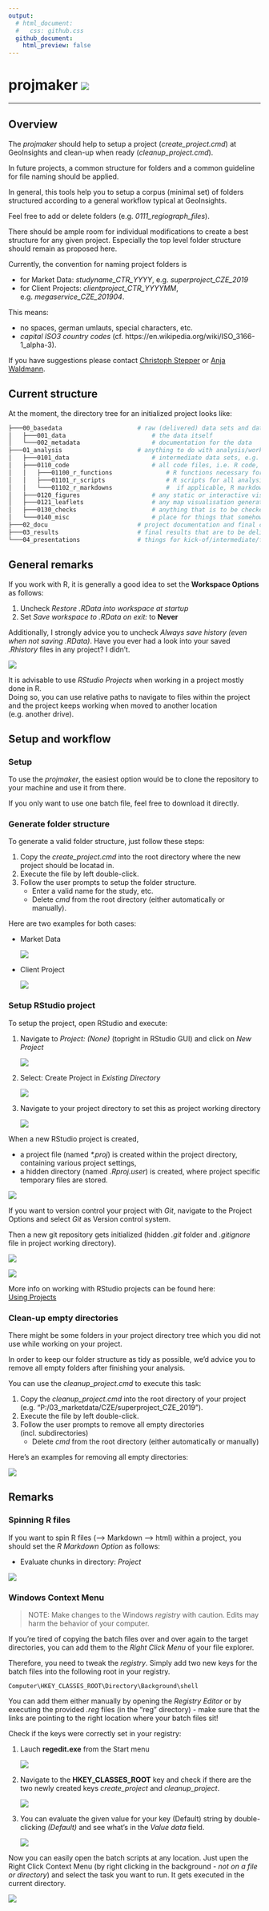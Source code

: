 ```yaml
---
output: 
  # html_document:
  #   css: github.css
  github_document:
    html_preview: false
---
```


<!-- README.md is generated from README.Rmd. Please edit that file -->

# projmaker ![](figures/logo/projmaker_hex.png)

-----

## Overview

The _projmaker_ should help to setup a project (*create_project.cmd*) at 
GeoInsights and clean-up when ready (*cleanup_project.cmd*).

In future projects, a common structure for folders and a common guideline for 
file naming should be applied.

In general, this tools help you to setup a corpus (minimal set) of folders 
structured according to a general workflow typical at GeoInsights.

Feel free to add or delete folders (e.g. *0111_regiograph_files*).

There should be ample room for individual modifications to create a best 
structure for any given project.
Especially the top level folder structure should remain as proposed here.

Currently, the convention for naming project folders is

  * for Market Data: *studyname_CTR_YYYY*, e.g. *superproject_CZE_2019* 
  * for Client Projects: *clientproject_CTR_YYYYMM*, e.g. *megaservice_CZE_201904*. 

This means: 

  * no spaces, german umlauts, special characters, etc. 
  * *capital ISO3 country codes* (cf. https://en.wikipedia.org/wiki/ISO_3166-1_alpha-3).

If you have suggestions please contact 
[Christoph Stepper](mailto:christoph.stepper@gfk.com) or 
[Anja Waldmann](mailto:anja.waldmann@gfk.com).

## Current structure

At the moment, the directory tree for an initialized project looks like:

[//]: # (run in cmd: tree /f and copy output from cmd)


```bash
├───00_basedata						# raw (delivered) data sets and data documentation; input only - i.e. never to be overwridden!
│   ├───001_data						# the data itself
│   └───002_metadata					# documentation for the data
├───01_analysis						# anything to do with analysis/work-in-progress
│   ├───0101_data						# intermediate data sets, e.g. results from individual analysis modules (tip: name subfolders corresponding to your R-scripts and save your data)
│   ├───0110_code						# all code files, i.e. R code, py code, SAS code, etc.
│   │   ├───01100_r_functions				# R functions necessary for projects (longer than a 3-liner), but not worth to be put into a GIpackage; sourced within scripts to avoid code repetition	
│   │   ├───01101_r_scripts					# R scripts for all analysis steps/modules, named in a comprehensible way (tip: number scrips in the order they need to be executed)	
│   │   └───01102_r_markdowns				#  if applicable, R markdown files (eg. for documentations etc.)
│   ├───0120_figures					# any static or interactive visualisations generated during the analysis
│   ├───0121_leaflets					# any map visualisation generated during the analysis
│   ├───0130_checks						# anything that is to be checked by people other than the analysis author, e.g. excel comparison files in purchasing power
│   └───0140_misc						# place for things that somehow do not fit into any of the above, e.g. colour definitions for logos
├───02_docu							# project documentation and final checks (Checkliste)
├───03_results						# final results that are to be delivered to the client or that are to be pushed to our official products
└───04_presentations				# things for kick-of/intermediate/final presentations
```


## General remarks

If you work with R, it is generally a good idea to set the __Workspace Options__ as follows:

1. Uncheck _Restore .RData into workspace at startup_
2. Set _Save workspace to .RData on exit:_ to __Never__

Additionally, I strongly advice you to uncheck _Always save history (even when not saving .RData)_.
Have you ever had a look into your saved *.Rhistory* files in any project? I didn't.

![](figures/workspace_settings_RStudio.png)	

It is advisable to use _RStudio Projects_ when working in a project mostly done in R.  
Doing so, you can use relative paths to navigate to files within the project and 
the project keeps working when moved to another location (e.g. another drive).

## Setup and workflow

### Setup

To use the *projmaker*, the easiest option would be to clone the repository to 
your machine and use it from there. 

If you only want to use one batch file, feel free to download it directly.

### Generate folder structure

To generate a valid folder structure, just follow these steps:

1. Copy the *create_project.cmd* into the root directory where the new project 
   should be locatad in.
2. Execute the file by left double-click.
3. Follow the user prompts to setup the folder structure.
	+ Enter a valid name for the study, etc.
	+ Delete *cmd* from the root directory (either automatically or manually).
	
Here are two examples for both cases:

* Market Data

  ![](figures/create_project_marketdata.png)
	
* Client Project

  ![](figures/create_project_clientproject.png)

### Setup RStudio project

To setup the project, open RStudio and execute:

1. Navigate to _Project: (None)_ (topright in RStudio GUI) and click on _New Project_

	![](figures/proj_1.png)
	
2. Select: Create Project in _Existing Directory_

	![](figures/proj_2.png)

3. Navigate to your project directory to set this as project working directory

	![](figures/proj_3.png)
	
When a new RStudio project is created,

* a project file (named _\*.proj_) is created within the project directory, 
  containing various project settings,
* a hidden directory (named _.Rproj.user_) is created, where project specific 
  temporary files are stored.

![](figures/proj_4.png)

If you want to version control your project with _Git_, navigate to the Project 
Options and select _Git_ as Version control system. 

Then a new git repository gets initialized (hidden _.git_ folder and 
_.gitignore_ file in project working directory).

![](figures/project_options_1.png)

![](figures/project_options_2.png)

More info on working with RStudio projects can be found here:  
[Using Projects](https://support.rstudio.com/hc/en-us/articles/200526207-Using-Projects)


### Clean-up empty directories

There might be some folders in your project directory tree which you did 
not use while working on your project.

In order to keep our folder structure as tidy as possible, we'd advice you to 
remove all empty folders after finishing your analysis.

You can use the *cleanup_project.cmd* to execute this task:

1. Copy the *cleanup_project.cmd* into the root directory of your project 
   (e.g. "P:/03_marketdata/CZE/superproject_CZE_2019").
2. Execute the file by left double-click.
3. Follow the user prompts to remove all empty directories (incl. subdirectories)
	+ Delete *cmd* from the root directory (either automatically or manually)
	
Here's an examples for removing all empty directories:

![](figures/cleanup_project.png)


## Remarks

### Spinning R files

If you want to spin R files (--> Markdown --> html) within a project, you should set the _R Markdown Option_ as follows:

* Evaluate chunks in directory: _Project_
 
![](figures/RMarkdown_settings_RStudio.png)


### Windows Context Menu

> NOTE: Make changes to the Windows *registry* with caution. Edits may harm the 
  behavior of your computer.

If you're tired of copying the batch files over and over again to the target 
directories, you can add them to the _Right Click Menu_ of your file explorer.

Therefore, you need to tweak the *registry*. Simply add two new keys for the 
batch files into the following root in your registry.

```
Computer\HKEY_CLASSES_ROOT\Directory\Background\shell
```

You can add them either manually by opening the *Registry Editor* or by 
executing the provided *.reg* files (in the "reg" directory) - make sure that 
the links are pointing to the right location where your batch files sit!

Check if the keys were correctly set in your registry:

1. Lauch __regedit.exe__ from the Start menu
   
   ![](figures/regedit.png)

2. Navigate to the __HKEY_CLASSES_ROOT\Directory\Background\shell__ key 
   and check if there are the two newly created keys *create_project* and 
   *cleanup_project*. 
   
   ![](figures/registry_directory_background.png)

3. You can evaluate the given value for your key (Default) 
   string by double-clicking *(Default)* and see what's in the *Value data* field.
   
   ![](figures/registry_command_value.png)

Now you can easily open the batch scripts at any location. Just upen the 
Right Click Context Menu (by right clicking in the background - 
*not on a file or directory*) and select the task you want to run.
It gets executed in the current directory.

![](figures/right_click_menu.png)


